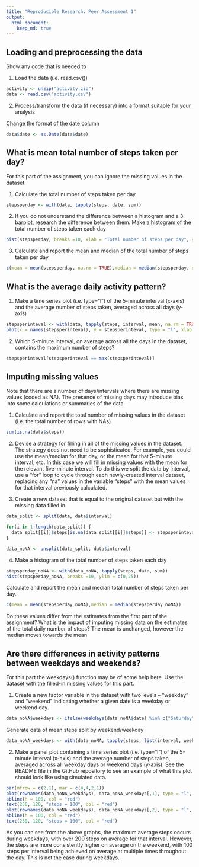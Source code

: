 ```yaml
---
title: "Reproducible Research: Peer Assessment 1"
output: 
  html_document:
    keep_md: true
---
```



## Loading and preprocessing the data
Show any code that is needed to

1. Load the data (i.e. \color{red}{\verb|read.csv()|}read.csv())
```r
activity <- unzip("activity.zip")
data <- read.csv("activity.csv")
```


2. Process/transform the data (if necessary) into a format suitable for your analysis

Change the format of the date column
```r
data$date <- as.Date(data$date)

```


## What is mean total number of steps taken per day?

For this part of the assignment, you can ignore the missing values in the dataset.

1. Calculate the total number of steps taken per day
```r
stepsperday <- with(data, tapply(steps, date, sum))
```

2. If you do not understand the difference between a histogram and a 3. barplot, research the difference between them. Make a histogram of the total number of steps taken each day
```r
hist(stepsperday, breaks =10, xlab = "Total number of steps per day", ylim = c(0,25))
```

3. Calculate and report the mean and median of the total number of steps taken per day
```r
c(mean = mean(stepsperday, na.rm = TRUE),median = median(stepsperday, na.rm = TRUE))

```

## What is the average daily activity pattern?

1. Make a time series plot (i.e. \color{red}{\verb|type = "l"|}type="l") of the 5-minute interval (x-axis) and the average number of steps taken, averaged across all days (y-axis)
```r
stepsperinteval <- with(data, tapply(steps, interval, mean, na.rm = TRUE))
plot(x = names(stepsperinteval), y = stepsperinteval, type = "l", xlab = "interval", ylab = "average steps")

```

2. Which 5-minute interval, on average across all the days in the dataset, contains the maximum number of steps?
```r
stepsperinteval[stepsperinteval == max(stepsperinteval)]
```

## Imputing missing values

Note that there are a number of days/intervals where there are missing values (coded as \color{red}{\verb|NA|}NA). The presence of missing days may introduce bias into some calculations or summaries of the data.

1. Calculate and report the total number of missing values in the dataset (i.e. the total number of rows with \color{red}{\verb|NA|}NAs)
```r
sum(is.na(data$steps))
```


2. Devise a strategy for filling in all of the missing values in the dataset. The strategy does not need to be sophisticated. For example, you could use the mean/median for that day, or the mean for that 5-minute interval, etc.
In this case we will fill in missing values with the mean for the relevant five-minute interval.
To do this we split the data by interval, use a "for" loop to cycle through each newly-created interval dataset, replacing any "na" values in the variable "steps" with the mean values for that interval previously calculated.

3. Create a new dataset that is equal to the original dataset but with the missing data filled in.
```r
data_split <- split(data, data$interval)

for(i in 1:length(data_split)) {
  data_split[[i]]$steps[is.na(data_split[[i]]$steps)] <- stepsperinteval[i]
}

data_noNA <- unsplit(data_split, data$interval)
```

4. Make a histogram of the total number of steps taken each day 
```r
stepsperday_noNA <- with(data_noNA, tapply(steps, date, sum))
hist(stepsperday_noNA, breaks =10, ylim = c(0,25))
```

Calculate and report the mean and median total number of steps taken per day.
```r
c(mean = mean(stepsperday_noNA),median = median(stepsperday_noNA))
```

Do these values differ from the estimates from the first part of the assignment? What is the impact of imputing missing data on the estimates of the total daily number of steps? The mean is unchanged, however the median moves towards the mean

## Are there differences in activity patterns between weekdays and weekends?

For this part the \color{red}{\verb|weekdays()|}weekdays() function may be of some help here. Use the dataset with the filled-in missing values for this part.

1. Create a new factor variable in the dataset with two levels – “weekday” and “weekend” indicating whether a given date is a weekday or weekend day.
```r
data_noNA$weekdays <- ifelse(weekdays(data_noNA$date) %in% c("Saturday","Sunday"), "weekend", "weekday")

```

Generate data of mean steps split by weekend/weekday
```r
data_noNA_weekdays <- with(data_noNA, tapply(steps, list(interval, weekdays), mean))
```

2. Make a panel plot containing a time series plot (i.e. \color{red}{\verb|type = "l"|}type="l") of the 5-minute interval (x-axis) and the average number of steps taken, averaged across all weekday days or weekend days (y-axis). See the README file in the GitHub repository to see an example of what this plot should look like using simulated data.
```r
par(mfrow = c(2,1), mar = c(4,4,2,1))
plot(rownames(data_noNA_weekdays), data_noNA_weekdays[,1], type = "l", main = colnames(data_noNA_weekdays)[1], xlab = "Interval", ylab = "average steps", ylim = c(0,250))
abline(h = 100, col = "red")
text(250, 120, "steps = 100", col = "red")
plot(rownames(data_noNA_weekdays), data_noNA_weekdays[,2], type = "l", main = colnames(data_noNA_weekdays)[2], xlab = "Interval", ylab = "average steps", ylim = c(0,250))
abline(h = 100, col = "red")
text(250, 120, "steps = 100", col = "red")
```

As you can see from the above graphs, the maximum average steps occurs during weekdays, with over 200 steps on average for that interval. However, the steps are more consistently higher on average on the weekend, with 100 steps per interval being achieved on average at multiple times throughout the day. This is not the case during weekdays.